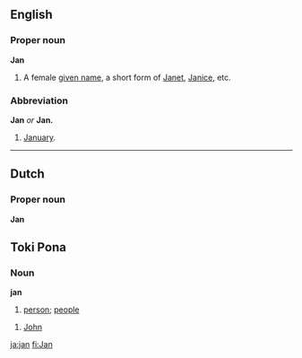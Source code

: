 ==English==
===Proper noun===
'''Jan'''

#A female [[given name]], a short form of [[Janet]], [[Janice]], etc.

===Abbreviation===
'''Jan''' ''or'' '''Jan.'''

#[[January]].

----
==Dutch==
===Proper noun===
'''Jan'''

==Toki Pona==
===Noun===
'''jan'''
#[[person]]; [[people]]

#[[John]]

[[ja:jan]]
[[fi:Jan]]